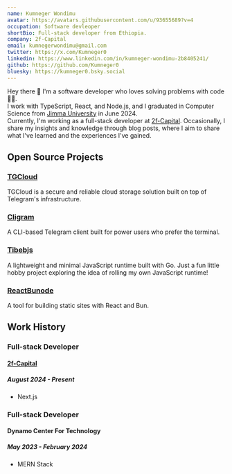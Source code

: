 ```yaml
---
name: Kumneger Wondimu
avatar: https://avatars.githubusercontent.com/u/93655689?v=4
occupation: Software devleoper
shortBio: Full-stack developer from Ethiopia.
company: 2f-Capital
email: kumnegerwondimu@gmail.com
twitter: https://x.com/Kumneger0
linkedin: https://www.linkedin.com/in/kumneger-wondimu-2b8405241/
github: https://github.com/Kumneger0
bluesky: https://kumneger0.bsky.social
---
```


Hey there 👋 I'm a software developer who loves solving problems with code 👨‍💻.  
I work with TypeScript, React, and Node.js, and I graduated in Computer Science from [Jimma University](https://www.ju.edu.et/) in June 2024.  
Currently, I'm working as a full-stack developer at [2f-Capital](https://2f-capital.com/).
Occasionally, I share my insights and knowledge through blog posts, where I aim to share what I've learned and the experiences I've gained.

## Open Source Projects

### [TGCloud](https://yourtgcloud.vercel.app/)

TGCloud is a secure and reliable cloud storage solution built on top of Telegram's infrastructure.

### [Cligram](https://github.com/Kumneger0/Cligram)

A CLI-based Telegram client built for power users who prefer the terminal.

### [Tibebjs](https://github.com/Kumneger0/Tibebjs)

A lightweight and minimal JavaScript runtime built with Go. Just a fun little hobby project exploring the idea of rolling my own JavaScript runtime!

### [ReactBunode](https://reactbunode.pages.dev/)

A tool for building static sites with React and Bun.

## Work History

### Full-stack Developer

#### [2f-Capital](https://2f-capital.com/)

##### August 2024 - Present

- Next.js

### Full-stack Developer

#### Dynamo Center For Technology

##### May 2023 - February 2024

- MERN Stack
